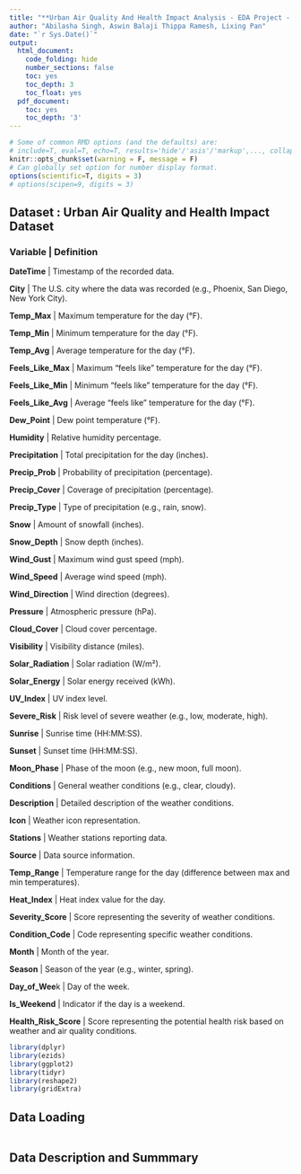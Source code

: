 ```yaml
---
title: "**Urban Air Quality And Health Impact Analysis - EDA Project - Team 2**"
author: "Abilasha Singh, Aswin Balaji Thippa Ramesh, Lixing Pan"
date: "`r Sys.Date()`"
output:
  html_document:
    code_folding: hide
    number_sections: false
    toc: yes
    toc_depth: 3
    toc_float: yes
  pdf_document:
    toc: yes
    toc_depth: '3'
---
```



```r
# Some of common RMD options (and the defaults) are: 
# include=T, eval=T, echo=T, results='hide'/'asis'/'markup',..., collapse=F, warning=T, message=T, error=T, cache=T, fig.width=6, fig.height=4, fig.dim=c(6,4) #inches, fig.align='left'/'center','right', 
knitr::opts_chunk$set(warning = F, message = F)
# Can globally set option for number display format.
options(scientific=T, digits = 3) 
# options(scipen=9, digits = 3) 
```

## **Dataset** : Urban Air Quality and Health Impact Dataset

### **Variable** | **Definition** 

**DateTime** | Timestamp of the recorded data.

**City** | The U.S. city where the data was recorded (e.g., Phoenix, San Diego, New York City).

**Temp_Max** | Maximum temperature for the day (°F).

**Temp_Min** | Minimum temperature for the day (°F).

**Temp_Avg** | Average temperature for the day (°F).

**Feels_Like_Max** | Maximum "feels like" temperature for the day (°F).

**Feels_Like_Min** | Minimum "feels like" temperature for the day (°F).

**Feels_Like_Avg** | Average "feels like" temperature for the day (°F).

**Dew_Point** | Dew point temperature (°F).

**Humidity** | Relative humidity percentage.

**Precipitation** | Total precipitation for the day (inches).

**Precip_Prob** | Probability of precipitation (percentage).

**Precip_Cover** | Coverage of precipitation (percentage).

**Precip_Type** | Type of precipitation (e.g., rain, snow).

**Snow** | Amount of snowfall (inches).

**Snow_Depth** | Snow depth (inches).

**Wind_Gust** | Maximum wind gust speed (mph).

**Wind_Speed** | Average wind speed (mph).

**Wind_Direction** | Wind direction (degrees).

**Pressure** | Atmospheric pressure (hPa).

**Cloud_Cover** | Cloud cover percentage.

**Visibility** | Visibility distance (miles).

**Solar_Radiation** | Solar radiation (W/m²).

**Solar_Energy** | Solar energy received (kWh).

**UV_Index** | UV index level.

**Severe_Risk** | Risk level of severe weather (e.g., low, moderate, high).

**Sunrise** | Sunrise time (HH:MM:SS).

**Sunset** | Sunset time (HH:MM:SS).

**Moon_Phase** | Phase of the moon (e.g., new moon, full moon).

**Conditions** | General weather conditions (e.g., clear, cloudy).

**Description** | Detailed description of the weather conditions.

**Icon** | Weather icon representation.

**Stations** | Weather stations reporting data.

**Source** | Data source information.

**Temp_Range** | Temperature range for the day (difference between max and min temperatures).

**Heat_Index** | Heat index value for the day.

**Severity_Score** | Score representing the severity of weather conditions.

**Condition_Code** | Code representing specific weather conditions.

**Month** | Month of the year.

**Season** | Season of the year (e.g., winter, spring).

**Day_of_Wee**k | Day of the week.

**Is_Weekend** | Indicator if the day is a weekend.

**Health_Risk_Score** | Score representing the potential health risk based on weather and air quality conditions.

```r
library(dplyr)
library(ezids)
library(ggplot2)
library(tidyr)
library(reshape2)
library(gridExtra)
```

## **Data Loading**
```r
```

## **Data Description and Summmary**
```r
```


